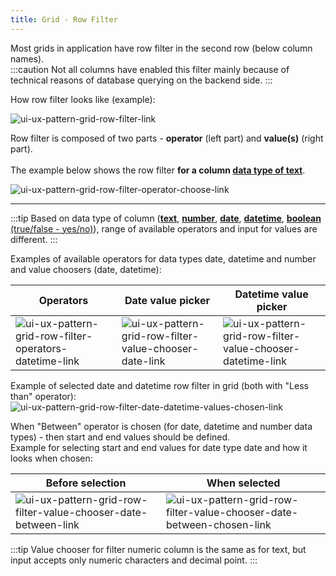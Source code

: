 ```yaml
---
title: Grid - Row Filter
---
```


Most grids in application have row filter in the second row (below column names).<br />
:::caution
Not all columns have enabled this filter mainly because of technical reasons of database querying on the backend side.
:::

How row filter looks like (example):

<img src={uiUxPatternGridRowFilter.src} alt="ui-ux-pattern-grid-row-filter-link" />

Row filter is composed of two parts - **operator** (left part) and **value(s)** (right part).<br /><br />
The example below shows the row filter **for a column <u>data type of text</u>**.

<img src={uiUxPatternGridRowFilterOperatorChoose.src} alt="ui-ux-pattern-grid-row-filter-operator-choose-link" />

<br />

<hr />

:::tip
Based on data type of column (**<u>text</u>**, **<u>number</u>**, **<u>date</u>**, **<u>datetime</u>**, **<u>boolean</u>** <u>(true/false - yes/no)</u>), range of available operators and input for values are different.
:::

Examples of available operators for data types date, datetime and number and value choosers (date, datetime):

| Operators                                                                                                               | Date value picker                                                                                                      | Datetime value picker                                                                                                  |
| ----------------------------------------------------------------------------------------------------------------------- | ---------------------------------------------------------------------------------------------------------------------- | ---------------------------------------------------------------------------------------------------------------------- |
| <img src={uiUxPatternGridRowFilterOperatorsDatetime.src} alt="ui-ux-pattern-grid-row-filter-operators-datetime-link" /> | <img src={uiUxPatternGridRowFilterValueChooserDate.src} alt="ui-ux-pattern-grid-row-filter-value-chooser-date-link" /> | <img src={uiUxPatternGridRowFilterValueChooserDatetime.src} alt="ui-ux-pattern-grid-row-filter-value-chooser-datetime-link" /> |

Example of selected date and datetime row filter in grid (both with "Less than" operator):
<img src={uiUxPatternGridRowFilterDateDatetimeValuesChosen.src} alt="ui-ux-pattern-grid-row-filter-date-datetime-values-chosen-link" />

When "Between" operator is chosen (for date, datetime and number data types) - then start and end values should be defined.<br />
Example for selecting start and end values for date type date and how it looks when chosen:

| Before selection                                                                                                                                  | When selected                                                                                                                                                  |
| ------------------------------------------------------------------------------------------------------------------------------------------------- | -------------------------------------------------------------------------------------------------------------------------------------------------------------- |
| <img src={uiUxPatternGridRowFilterDateDatetimeValuesChoserDateBetween.src} alt="ui-ux-pattern-grid-row-filter-value-chooser-date-between-link" /> | <img src={uiUxPatternGridRowFilterDateDatetimeValuesChoserDateBetweenChosen.src} alt="ui-ux-pattern-grid-row-filter-value-chooser-date-between-chosen-link" /> |

:::tip
Value chooser for filter numeric column is the same as for text, but input accepts only numeric characters and decimal point.
:::
